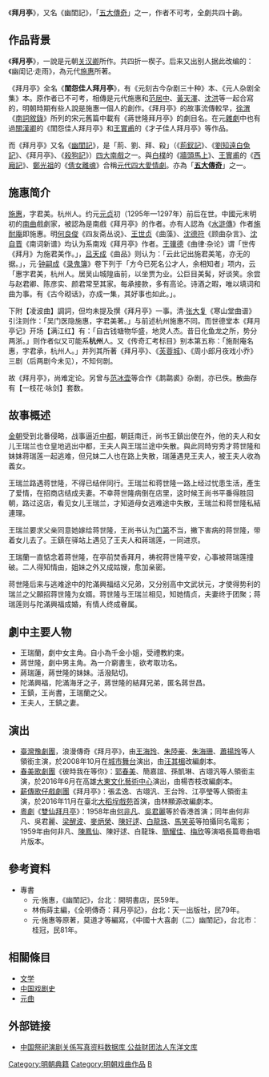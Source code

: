《'''拜月亭'''》，又名《幽閨記》，「[[五大傳奇|五大傳奇]]」之一，作者不可考，全劇共四十齣。

== 作品背景 ==
《'''拜月亭'''》，一說是元朝[[关汉卿|关汉卿]]所作。共四折一楔子。后来又出别人据此改编的：《幽闺记‧走雨》，為元代[[施惠|施惠]]所著。

《拜月亭》全名《'''閨怨佳人拜月亭'''》，有《元刻古今杂剧三十种》本、《元人杂剧全集》本。原作者已不可考，相傳是元代施惠和[[范居中|范居中]]、[[黃天澤|黃天澤]]、[[沈洪|沈洪]]等一起合寫的，明朝時期有些人說是施惠一個人的創作。《拜月亭》的故事流傳較早，[[徐渭|徐渭]]《[[南詞敘錄|南詞敘錄]]》所列的宋元舊篇中載有《蔣世隆拜月亭》的劇目名。在元[[雜劇|雜劇]]中也有過[[關漢卿|關漢卿]]的《閨怨佳人拜月亭》和[[王實甫|王實甫]]的《才子佳人拜月亭》等作品。

而《拜月亭》又名《[[幽閨記|幽閨記]]》，是「荊、劉、拜、殺」（《[[荊釵記|荊釵記]]》、《[[劉知遠白兔記|劉知遠白兔記]]》、《拜月亭》、《[[殺狗記|殺狗記]]》）[[四大南戲|四大南戲]]之一。與[[白樸|白樸]]的《[[牆頭馬上|牆頭馬上]]》、[[王實甫|王實甫]]的《[[西廂記|西廂記]]》、[[鄭光祖|鄭光祖]]的《[[倩女離魂|倩女離魂]]》合稱[[元代四大愛情劇|元代四大愛情劇]]。亦為「'''[[五大傳奇|五大傳奇]]'''」之一。

== 施惠简介 ==
[[施惠|施惠]]，字君美。杭州人。约元[[元贞|元贞]]初（1295年—1297年）前后在世。中國元末明初的[[南曲|南曲]]戲劇家，被認為是南戲《拜月亭》的作者。亦有人認為《[[水滸傳|水滸傳]]》作者[[施耐庵|施耐庵]]即施惠。明[[何良俊|何良俊]]《四友斋丛说》、[[王世贞|王世贞]]《曲藻》、[[沈德符|沈德符]]《顾曲杂言》、[[沈自晋|沈自晋]]《南词新谱》均认为系南戏《拜月亭》作者。[[王骥德|王骥德]]《曲律‧杂论》谓「世传《拜月》为施君美作。」，[[吕天成|吕天成]]《曲品》则认为：「云此记出施君美笔，亦无的据。」，元‧[[钟嗣成|钟嗣成]]《[[录鬼簿|录鬼簿]]》卷下列于「方今已死名公才人，余相知者」项内，云「惠字君美，杭州人。居吴山城隍庙前，以坐贾为业。公巨目美髯，好谈笑。余尝与赵君卿、陈彦实、颜君常至其家。每承接款，多有高论。诗酒之暇，唯以填词和曲为事。有《古今砌话》，亦成一集，其好事也如此。」。

下附【凌波曲】調詞，但均未提及撰《拜月亭》一事。清‧[[张大复|张大复]]《寒山堂曲谱》引注则作：「吴门医隐施惠，字君美著。」与前述杭州施惠不同。而世德堂本《拜月亭记》开场【满江红】有：「自古钱塘物华盛，地灵人杰。昔日化鱼龙之所，势分两浙。」则作者似又可能系'''杭州'''人。又《传奇汇考标目》别本第五称：「施耐庵名惠，字君承，杭州人。」并列其所著《拜月亭》、《[[芙蓉城|芙蓉城]]》、《周小郎月夜戏小乔》三剧（后两剧今未见），不知何剧。

故《拜月亭》，尚难定论。另曾与[[范冰壶|范冰壶]]等合作《鹔鹴裘》杂剧，亦已佚。散曲存有【一枝花‧咏剑】套数。

== 故事概述 ==
[[金朝|金朝]]受到北番侵略，战事逼近[[金中都|中都]]，朝廷南迁，尚书王鎮出使在外，他的夫人和女儿王瑞兰也仓皇地逃出中都，王夫人與王瑞兰途中失散。與此同時穷秀才蒋世隆和妹妹蒋瑞莲一起逃难，但兄妹二人也在路上失散，瑞蓮遇見王夫人，被王夫人收為義女。

王瑞兰路遇蒋世隆，不得已结伴同行。王瑞兰和蒋世隆一路上经过忧患生活，產生了爱情，在招商店结成夫妻。不幸蒋世隆病倒在店里，这时候王尚书平番得胜回朝，路过这店，看见女儿王瑞兰，才知道母女逃难途中失散，王瑞兰和蒋世隆私結連理。

王瑞兰要求父亲同意她嫁给蒋世隆，王尚书认为[[门第|门第]]不当，撇下害病的蒋世隆，带着女儿去了。王鎮在驿站上遇见了王夫人和蔣瑞莲，一同进京。

王瑞蘭一直惦念着蒋世隆，在亭前焚香拜月，祷祝蒋世隆平安，心事被蒋瑞莲撞破。二人得知情由，姐妹之外又成姑嫂，愈加亲密。

蒋世隆后来与逃难途中的陀滿興福结义兄弟，又分别高中文武状元，才使得势利的瑞兰之父願招蒋世隆为女婿。蒋世隆与王瑞兰相见，知她情贞，夫妻终于团聚；蒋瑞莲则与陀滿興福成婚，有情人终成眷属。

== 劇中主要人物 ==
*王瑞蘭，劇中女主角。自小為千金小姐，受禮教約束。
*蔣世隆，劇中男主角。為一介窮書生，欲考取功名。
*蔣瑞蓮，蔣世隆的妹妹。活潑貼切。
*陀滿興福，陀滿海牙之子，蔣世隆的結拜兄弟，匿名蔣世昌。
*王鎮，王尚書，王瑞蘭之父。
*王夫人，王鎮之妻。

== 演出 ==
*[[臺灣豫劇團|臺灣豫劇團]]，浪漫傳奇《拜月亭》，由[[王海玲|王海玲]]、[[朱陸豪|朱陸豪]]、[[朱海珊|朱海珊]]、[[蕭揚玲|蕭揚玲]]等人領銜主演，於2008年10月在[[城市舞台|城市舞台]]演出，由[[汪其楣|汪其楣]]改編劇本。
*[[春美歌劇團|春美歌劇團]]《彼時我在等你》：[[郭春美|郭春美]]、簡嘉誼、孫凱琳、古翊汎等人領銜主演，於2016年6月在高雄[[大東文化藝術中心|大東文化藝術中心]]演出，由楊杏枝改編劇本。
*[[薪傳歌仔戲劇團|薪傳歌仔戲劇團]]《拜月亭》：張孟逸、古翊汎、王台玲、江亭瑩等人領銜主演，於2016年11月在臺北[[大稻埕戲苑|大稻埕戲苑]]首演，由林顯源改編劇本。
*[[粵劇|粵劇]]《[[雙仙拜月亭|雙仙拜月亭]]》：1958年由[[何非凡|何非凡]]、[[吳君麗|吳君麗]]等於香港首演；同年由何非凡、吳君麗、[[梁醒波|梁醒波]]、[[麥炳榮|麥炳榮]]、[[陳好逑|陳好逑]]、[[白龍珠|白龍珠]]、[[馬笑英|馬笑英]]等拍攝同名電影；1959年由何非凡、[[陳鳳仙|陳鳳仙]]、陳好逑、白龍珠、[[簡耀佳|簡耀佳]]、[[梅欣|梅欣]]等演唱長篇粵曲唱片版本。

== 參考資料 ==
*專書
**元‧施惠，《幽閨記》，台北：開明書店，民59年。
**林侑蒔主編，《全明傳奇：拜月亭記》，台北：天一出版社，民79年。
**元‧施惠等原著，莫道才等編寫，《中國十大喜劇（二）幽閨記》，台北市：桂冠，民81年。

== 相關條目 ==
*[[文学|文学]]
*[[中国戏剧史|中国戏剧史]]
*[[元曲|元曲]]

== 外部链接 ==
* [http://124.33.215.236/cnsaigisaienchigi/chugokusaishiengeki.php 中国祭祀演剧关係写真资料数据库 公益财团法人东洋文库] {{Wayback|url=http://124.33.215.236/cnsaigisaienchigi/chugokusaishiengeki.php |date=20160602175342 }}


{{中國文學名著}}

[[Category:明朝典籍|Category:明朝典籍]]
[[Category:明朝戏曲作品|Category:明朝戏曲作品]]
[[Category:金朝背景作品|B]]